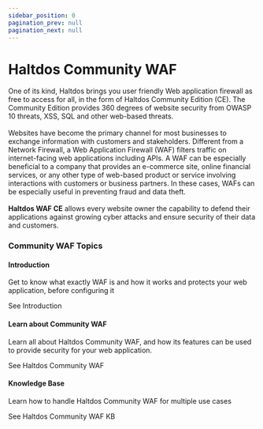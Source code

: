 ---
sidebar_position: 0
pagination_prev: null
pagination_next: null
---


# Haltdos Community WAF

<div className='gallery'>
  <div className='sub-heading'>
    <p>
      One of its kind, Haltdos brings you user friendly Web application firewall as free to access for all, in the form of Haltdos Community Edition (CE). The Community Edition provides 360 degrees of website security from OWASP 10 threats, XSS, SQL and other web-based threats.
      <br />
      <br />
      Websites have become the primary channel for most businesses to exchange information with customers and stakeholders.
      Different from a Network Firewall, a Web Application Firewall (WAF) filters traffic on internet-facing web applications including APIs.
      A WAF can be especially beneficial to a company that provides an e-commerce site, online financial services, or any other type of web-based product or service involving interactions with customers or business partners. In these cases, WAFs can be especially useful in preventing fraud and data theft.
      <br /><br />
      <b>Haltdos WAF CE</b> allows every website owner the capability to defend their applications against growing cyber attacks and ensure security of their data and customers.
      <br />
    </p>
  </div>
  
  <div className='sub-heading'>
    <h3>Community WAF Topics</h3>
  </div>
  <div className='card'>
    <h4>Introduction</h4>
    <p>Get to know what exactly WAF is and how it works and protects your web application, before configuring it</p>
    <VersionedLink to='community/about'>
      See Introduction <ArrowRight className='arrow' />
    </VersionedLink>
  </div>
  <div className='card'>
    <h4>Learn about Community WAF</h4>
    <p>
      Learn all about Haltdos Community WAF, and how its features can be used to provide security for your web application.
    </p>
    <VersionedLink to='community/docs/overview'>
      See Haltdos Community WAF <ArrowRight className='arrow' />
    </VersionedLink>
  </div>
  <div className='card'>
    <h4>Knowledge Base</h4>
    <p>
      Learn how to handle Haltdos Community WAF for multiple use cases
    </p>
    <VersionedLink to='community/kb/kb-9001'>
      See Haltdos Community WAF KB <ArrowRight className='arrow' />
    </VersionedLink>
  </div>
</div>